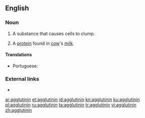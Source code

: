==English==

===Noun===
{{en-noun}}

# A substance that causes cells to clump.
# {{context|specifically|lang=en}} A [[protein]] found in [[cow]]'s [[milk]].

====Translations====
{{trans-top|substance that causes cells to clump}}
* Portuguese: {{t|pt|aglutinina|f}}
{{trans-mid}}
{{trans-bottom}}

===External links===
* {{projectlink|pedia}}

[[ar:agglutinin]]
[[et:agglutinin]]
[[id:agglutinin]]
[[kn:agglutinin]]
[[ku:agglutinin]]
[[pl:agglutinin]]
[[ru:agglutinin]]
[[ta:agglutinin]]
[[tr:agglutinin]]
[[vi:agglutinin]]
[[zh:agglutinin]]